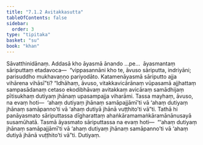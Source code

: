 ```yaml
---
title: "7.1.2 Avitakkasutta"
tableOfContents: false
sidebar:
  order: 3
type: "tipitaka"
basket: "su"
book: "khan"
---
```



<DynamicBreadcrumb />

<Division number="333" book="khan" bookNo="13" page="197">

<Paragraph number="1121" book="khan">
Sāvatthinidānaṃ. Addasā kho āyasmā ānando …pe…  āyasmantaṃ sāriputtaṃ etadavoca—  “vippasannāni kho te, āvuso sāriputta, indriyāni; parisuddho mukhavaṇṇo pariyodāto. Katamenāyasmā sāriputto ajja vihārena vihāsī”ti?
</Paragraph>

<Paragraph number="1122" book="khan">
“Idhāhaṃ, āvuso, vitakkavicārānaṃ vūpasamā ajjhattaṃ sampasādanaṃ cetaso ekodibhāvaṃ avitakkaṃ avicāraṃ samādhijaṃ pītisukhaṃ dutiyaṃ jhānaṃ upasampajja viharāmi. Tassa mayhaṃ, āvuso, na evaṃ hoti—  ‘ahaṃ dutiyaṃ jhānaṃ samāpajjāmī’ti vā ‘ahaṃ dutiyaṃ jhānaṃ samāpanno’ti vā ‘ahaṃ dutiyā jhānā vuṭṭhito’ti vā”ti. Tathā hi panāyasmato sāriputtassa dīgharattaṃ ahaṅkāramamaṅkāramānānusayā susamūhatā. Tasmā āyasmato sāriputtassa na evaṃ hoti—  “‘ahaṃ dutiyaṃ jhānaṃ samāpajjāmī’ti vā ‘ahaṃ dutiyaṃ jhānaṃ samāpanno’ti vā ‘ahaṃ dutiyā jhānā vuṭṭhito’ti vā”ti.

</Paragraph>
</Division>

<Paragraph number="1123" type="center" book="khan">
Dutiyaṃ.
</Paragraph>